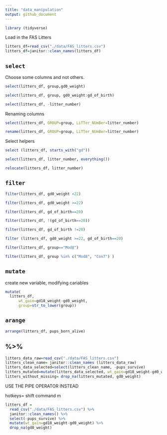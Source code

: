 ```yaml
---
title: "data_manipulation"
output: github_document
---
```




```r
library (tidyverse)
```

Load in the FAS Litters

```r
litters_df=read_csv("./data/FAS_litters.csv")
litters_df=janitor::clean_names(litters_df)
```
## `select`

Choose some columns and not others.

```r
select(litters_df, group,gd0_weight)
```

```r
select(litters_df, group, gd0_weight:gd_of_birth)
```
```r
select(litters_df, -litter_number)
```
Renaming columns

```r
select(litters_df, GROUP=group, LiTTer_NUmBer=litter_number)
```
```r
rename(litters_df, GROUP=group, LiTTer_NUmBer=litter_number)
```

Select helpers

```r
select (litters_df, starts_with("gd"))
```
```r
select(litters_df, litter_number, everything())
```
```r
relocate(litters_df, litter_number)
```
## `filter`

```r
filter(litters_df, gd0_weight <22)
```

```r
filter(litters_df, gd0_weight >=22)
```

```r
filter(litters_df, gd_of_birth==20)
```
```r
filter(litters_df, !(gd_of_birth==20))
```
```r
filter(litters_df, gd_of_birth !=20)
```
```r
filter (litters_df, gd0_weight >=22, gd_of_birth==20)
```
```r
filter(litters_df, group=="Mod8")
```

```r
filter(litters_df, group %in% c("Mod8", "Con7") )
```
## `mutate`

create new variable, modifying cariables

```r
mutate(
  litters_df, 
      wt_gain=gd18_weight-gd0_weight,
      group=str_to_lower(group))
```
## `arange`

```r

arrange(litters_df, pups_born_alive)
```
## %>%

```r
litters_data_raw=read_csv("./data/FAS_litters.csv")
litters_clean_name= janitor::clean_names (litters_data_raw)
litters_data_selected=select(litters_clean_name, -pups_survive)
litters_mutated=mutate(litters_data_selected, wt_gain=gd18_weight-gd0_weight)
litters_without_missing= drop_na(litters_mutated, gd0_weight)
```

USE THE PIPE OPERATOR INSTEAD

hotkeys= shift command m
```r
litters_df =
  read_csv("./data/FAS_litters.csv") %>% 
  janitor::clean_names() %>% 
  select(-pups_survive) %>% 
  mutate(wt_gain=gd18_weight-gd0_weight) %>% 
  drop_na(gd0_weight)
  ```

